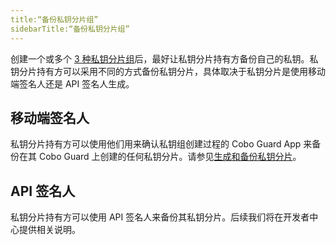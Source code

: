 ```yaml
---
title:“备份私钥分片组”
sidebarTitle:“备份私钥分片组”
---
```


创建一个或多个 [3 种私钥分片组](/en/portal/mpc-wallets/ocw/create-key-share-groups)后，最好让私钥分片持有方备份自己的私钥。私钥分片持有方可以采用不同的方式备份私钥分片，具体取决于私钥分片是使用移动端签名人还是 API 签名人生成。

## 移动端签名人
私钥分片持有方可以使用他们用来确认私钥组创建过程的 Cobo Guard App 来备份在其 Cobo Guard 上创建的任何私钥分片。请参见[生成和备份私钥分片](/en/guard/generate-and-back-up-key-shares)。

## API 签名人
私钥分片持有方可以使用 API 签名人来备份其私钥分片。后续我们将在开发者中心提供相关说明。